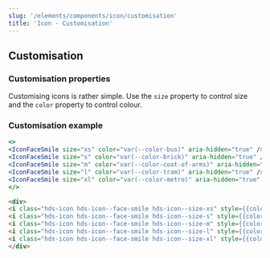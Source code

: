 ```yaml
---
slug: '/elements/components/icon/customisation'
title: 'Icon - Customisation'
---
```



## Customisation

### Customisation properties
Customising icons is rather simple. Use the `size` property to control size and the `color` property to control colour.

### Customisation example
<Playground>


```jsx
<>
<IconFaceSmile size="xs" color="var(--color-bus)" aria-hidden="true" />
<IconFaceSmile size="s" color="var(--color-brick)" aria-hidden="true" />
<IconFaceSmile size="m" color="var(--color-coat-of-arms)" aria-hidden="true" />
<IconFaceSmile size="l" color="var(--color-tram)" aria-hidden="true" />
<IconFaceSmile size="xl" color="var(--color-metro)" aria-hidden="true" />
</>
```

```html
<div>
<i class="hds-icon hds-icon--face-smile hds-icon--size-xs" style={{color: 'var(--color-bus)'}} aria-hidden="true"></i>
<i class="hds-icon hds-icon--face-smile hds-icon--size-s" style={{color: 'var(--color-brick)'}} aria-hidden="true"></i>
<i class="hds-icon hds-icon--face-smile hds-icon--size-m" style={{color: 'var(--color-coat-of-arms)'}} aria-hidden="true"></i>
<i class="hds-icon hds-icon--face-smile hds-icon--size-l" style={{color: 'var(--color-tram)'}} aria-hidden="true"></i>
<i class="hds-icon hds-icon--face-smile hds-icon--size-xl" style={{color: 'var(--color-metro)'}} aria-hidden="true"></i>
</div>
```

</Playground>

